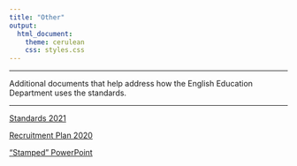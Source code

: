 ---
title: "Other"
output: 
  html_document:
    theme: cerulean
    css: styles.css
---

----
 
Additional documents that help address how the English Education Department uses the standards. 
 
----


[Standards 2021](https://drive.google.com/file/d/1tEFae7t4OtkxTz9SEtW4wolegmJhruEa/view?usp=sharing)

[Recruitment Plan 2020](https://drive.google.com/file/d/1clqQs-zahLoKpXLThl1ADMtwI6q4w5X3/view?usp=sharing)

["Stamped" PowerPoint](https://drive.google.com/file/d/1VWJKPLI5sR-QfXU_tTVeSG66ioqJgn2R/view?usp=sharing)